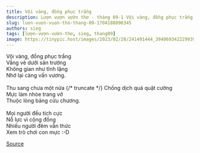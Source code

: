 ```yaml
---
title: Vội vàng, đồng phục trắng
description: Lượn vượn vườn thơ - tháng 09-1 Vội vàng, đồng phục trắng Vắng vẻ dưới sân trường
slug: luon-vuon-vuon-tho-thang-09-1704188090345
authors: sieg
tags: [lượn-vượn-vườn-thơ, sieg, thang09]
image: https://tinypic.host/images/2023/02/28/241491444_394069342229939_1244346698810003056_n.th.jpg
---
```


Vội vàng, đồng phục trắng\
Vắng vẻ dưới sân trường\
Không gian như tĩnh lặng\
Nhớ lại càng vấn vương.\
\
Thu sang chưa một nửa
{/* truncate */}
Chống dịch quá quật cường\
Mực làm nhòe trang vở\
Thuộc lòng bảng cửu chương.\
\
Mọi người đều tích cực\
Nỗ lực vì cộng đồng\
Nhiều người đêm vẫn thức\
Xem trò chơi con mực :-D

[Source](https://www.facebook.com/ape.poem/posts/pfbid02rMAovnQzVbq1MWiY65Lz18uCwhLA3zzgQdxZkddKZa5MJQMp2rPP6RGN26ajHooEl)
